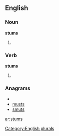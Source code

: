 
==English==

===Noun===
'''stums'''

# {{plural of |[[stum]]}}

===Verb===
'''stums'''

# {{third-person singular of|[[stum]]}}

===Anagrams===
* {{alphagram|msstu}}
* [[musts#English|musts]]
* [[smuts#English|smuts]]

[[Category:English plurals]]

[[ar:stums]]